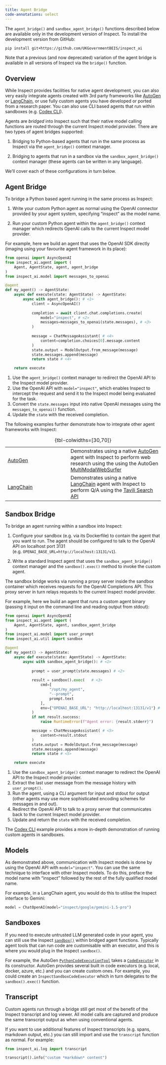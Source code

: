 ```yaml
---
title: Agent Bridge
code-annotations: select
---
```


::: callout-note
The `agent_bridge()` and `sandbox_agent_bridge()` functions described below are available only in the development version of Inspect. To install the development version from GitHub:

``` bash
pip install git+https://github.com/UKGovernmentBEIS/inspect_ai
```

Note that a previous (and now deprecated) variation of the agent bridge is available in all versions of Inspect via the `bridge()` function.
:::

## Overview

While Inspect provides facilities for native agent development, you can also very easily integrate agents created with 3rd party frameworks like [AutoGen](https://microsoft.github.io/autogen/stable/) or [LangChain](https://python.langchain.com/docs/introduction/), or use fully custom agents you have developed or ported from a research paper. You can also use CLI based agents that run within sandboxes (e.g. [Codex CLI](https://github.com/openai/codex)).

Agents are *bridged* into Inspect such that their native model calling functions are routed through the current Inspect model provider. There are two types of agent bridges supported:

1.  Bridging to Python-based agents that run in the same process as Inspect via the `agent_bridge()` context manager.

2.  Bridging to agents that run in a sandbox via the `sandbox_agent_bridge()` context manager (these agents can be written in any language).

We'll cover each of these configurations in turn below.

## Agent Bridge

To bridge a Python based agent running in the same process as Inspect:

1.  Write your custom Python agent as normal using the OpenAI connector provided by your agent system, specifying "inspect" as the model name.

2.  Run your custom Python agent within the `agent_bridge()` context manager which redirects OpenAI calls to the current Inspect model provider.

For example, here we build an agent that uses the OpenAI SDK directly (imaging using your favourite agent framework in its place):

``` python
from openai import AsyncOpenAI
from inspect_ai.agent import (
    Agent, AgentState, agent, agent_bridge
)
from inspect_ai.model import messages_to_openai

@agent
def my_agent() -> AgentState:
    async def execute(state: AgentState) -> AgentState:
        async with agent_bridge(): # <1>
            client = AsyncOpenAI()
            
            completion = await client.chat.completions.create(
                model="inspect", # <2>
                messages=messages_to_openai(state.messages), # <3>
            )
    
            message = ChatMessageAssistant( # <4>
                content=completion.choices[0].message.content
            )
            state.output = ModelOutput.from_message(message)
            state.messages.append(message)
            return state # <4>

    return execute
```

1.  Use the `agent_bridge()` context manager to redirect the OpenAI API to the Inspect model provider.
2.  Use the OpenAI API with `model="inspect"`, which enables Inspect to intercept the request and send it to the Inspect model being evaluated for the task.
3.  Convert the `state.messages` input into native OpenAI messages using the `messages_to_openai()` function.
4.  Update the `state` with the received completion.

The following examples further demonstrate how to integrate other agent frameworks with Inspect:

|  |  |
|-----------------------------|-------------------------------------------|
| [AutoGen](https://github.com/UKGovernmentBEIS/inspect_ai/tree/main/examples/bridge/autogen) | Demonstrates using a native [AutoGen](https://microsoft.github.io/autogen/) agent with Inspect to perform web research using the using the AutoGen [MultiModalWebSurfer](https://microsoft.github.io/autogen/stable//reference/python/autogen_ext.agents.web_surfer.html#autogen_ext.agents.web_surfer.MultimodalWebSurfer) |
| [LangChain](https://github.com/UKGovernmentBEIS/inspect_ai/tree/main/examples/bridge/langchain) | Demonstrates using a native [LangChain](https://www.langchain.com/) agent with Inspect to perform Q/A using the [Tavili Search API](https://tavily.com/) |

: {tbl-colwidths=\[30,70\]}

## Sandbox Bridge

To bridge an agent running within a sandbox into Inspect:

1.  Configure your sandbox (e.g. via its Dockerfile) to contain the agent that you want to run. The agent should be configured to talk to the OpenAI API on localhost port 3131 (e.g. `OPENAI_BASE_URL=http://localhost:13131/v1`).

2.  Write a standard Inspect agent that uses the `sandbox_agent_bridge()` context manager and the `sandbox().exec()` method to invoke the custom agent.

The sandbox bridge works via running a proxy server inside the sandbox container which receives requests for the OpenAI Completions API. This proxy server in turn relays requests to the current Inspect model provider.

For example, here we build an agent that runs a custom agent binary (passing it input on the command line and reading output from stdout):

``` python
from openai import AsyncOpenAI
from inspect_ai.agent import (
    Agent, AgentState, agent, sandbox_agent_bridge
)
from inspect_ai.model import user_prompt
from inspect_ai.util import sandbox

@agent
def my_agent() -> AgentState:
    async def execute(state: AgentState) -> AgentState:
        async with sandbox_agent_bridge(): # <1>
            
            prompt = user_prompt(state.messages) # <2>
            
            result = sandbox().exec(   # <3>
                cmd=[
                    "/opt/my_agent",
                    "--prompt",
                    prompt.text
                ],
                env={"OPENAI_BASE_URL": "http://localhost:13131/v1"} # <4>
            )
            if not result.success:
                raise RuntimeError(f"Agent error: {result.stderr}")

            message = ChatMessageAssistant( # <5>
                content=result.stdout
            )
            state.output = ModelOutput.from_message(message)
            state.messages.append(message)
            return state # <5>

    return execute
```

1.  Use the `sandbox_agent_bridge()` context manager to redirect the OpenAI API to the Inspect model provider.
2.  Extract the last user message from the message history with `user_prompt()`.
3.  Run the agent, using a CLI argument for input and stdout for output (other agents may use more sophisticated encoding schemes for messages in and out).
4.  Redirect the OpenAI API to talk to a proxy server that communicates back to the current Inspect model provider.
5.  Update and return the `state` with the received completion.

The [Codex CLI](https://github.com/UKGovernmentBEIS/inspect_ai/main/examples/bridge/codex) example provides a more in-depth demonstration of running custom agents in sandboxes.

## Models

As demonstrated above, communication with Inspect models is done by using the OpenAI API with `model="inspect"`. You can use the same technique to interface with other Inspect models. To do this, preface the model name with "inspect" followed by the rest of the fully qualified model name.

For example, in a LangChain agent, you would do this to utilise the Inspect interface to Gemini:

``` python
model = ChatOpenAI(model="inspect/google/gemini-1.5-pro")
```

## Sandboxes

If you need to execute untrusted LLM generated code in your agent, you can still use the Inspect [`sandbox()`](sandboxing.qmd) within bridged agent functions. Typically agent tools that can run code are customisable with an executor, and this is where you would plug in the Inspect `sandbox()`.

For example, the AutoGen [`PythonCodeExecutionTool`](https://microsoft.github.io/autogen/stable/reference/python/autogen_ext.tools.code_execution.html#autogen_ext.tools.code_execution.PythonCodeExecutionTool) takes a [`CodeExecutor`](https://microsoft.github.io/autogen/stable/reference/python/autogen_core.code_executor.html#autogen_core.code_executor.CodeExecutor) in its constructor. AutoGen provides several built in code executors (e.g. local, docker, azure, etc.) and you can create custom ones. For example, you could create an `InspectSandboxCodeExecutor` which in turn delegates to the `sandbox().exec()` function.

## Transcript

Custom agents run through a bridge still get most of the benefit of the Inspect transcript and log viewer. All model calls are captured and produce the same transcript output as when using conventional agents.

If you want to use additional features of Inspect transcripts (e.g. spans, markdown output, etc.) you can still import and use the `transcript` function as normal. For example:

``` python
from inspect_ai.log import transcript

transcript().info("custom *markdown* content")
```